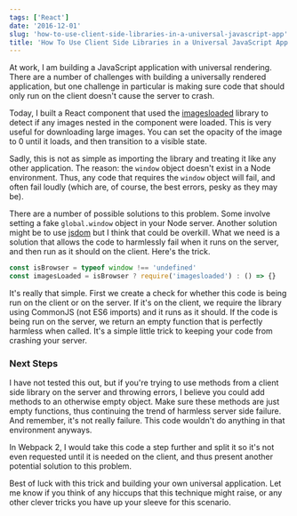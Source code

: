 ```yaml
---
tags: ['React']
date: '2016-12-01'
slug: 'how-to-use-client-side-libraries-in-a-universal-javascript-app'
title: 'How To Use Client Side Libraries in a Universal JavaScript App'
---
```


At work, I am building a JavaScript application with universal rendering. There are a number of challenges with building a universally rendered application, but one challenge in particular is making sure code that should only run on the client doesn't cause the server to crash.

Today, I built a React component that used the [imagesloaded](http://imagesloaded.desandro.com/) library to detect if any images nested in the component were loaded. This is very useful for downloading large images. You can set the opacity of the image to 0 until it loads, and then transition to a visible state.

Sadly, this is not as simple as importing the library and treating it like any other application. The reason: the `window` object doesn't exist in a Node environment. Thus, any code that requires the `window` object will fail, and often fail loudly (which are, of course, the best errors, pesky as they may be).

There are a number of possible solutions to this problem. Some involve setting a fake `global.window` object in your Node server. Another solution might be to use [jsdom](https://github.com/tmpvar/jsdom) but I think that could be overkill. What we need is a solution that allows the code to harmlessly fail when it runs on the server, and then run as it should on the client. Here's the trick.

```javascript
const isBrowser = typeof window !== 'undefined'
const imagesLoaded = isBrowser ? require('imagesloaded') : () => {}
```

It's really that simple. First we create a check for whether this code is being run on the client or on the server. If it's on the client, we require the library using CommonJS (not ES6 imports) and it runs as it should. If the code is being run on the server, we return an empty function that is perfectly harmless when called. It's a simple little trick to keeping your code from crashing your server.

### Next Steps

I have not tested this out, but if you're trying to use methods from a client side library on the server and throwing errors, I believe you could add methods to an otherwise empty object. Make sure these methods are just empty functions, thus continuing the trend of harmless server side failure. And remember, it's not really failure. This code wouldn't do anything in that environment anyways.

In Webpack 2, I would take this code a step further and split it so it's not even requested until it is needed on the client, and thus present another potential solution to this problem.

Best of luck with this trick and building your own universal application. Let me know if you think of any hiccups that this technique might raise, or any other clever tricks you have up your sleeve for this scenario.
